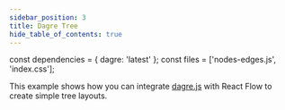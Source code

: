 ```yaml
---
sidebar_position: 3
title: Dagre Tree
hide_table_of_contents: true
---
```


const dependencies = { dagre: 'latest' };
const files = ['nodes-edges.js', 'index.css'];

This example shows how you can integrate [dagre.js](https://github.com/dagrejs/dagre) with React Flow to create simple tree layouts.

<CodeViewer
  codePath="example-flows/Layouting"
  additionalFiles={files}
  dependencies={dependencies}
/>
